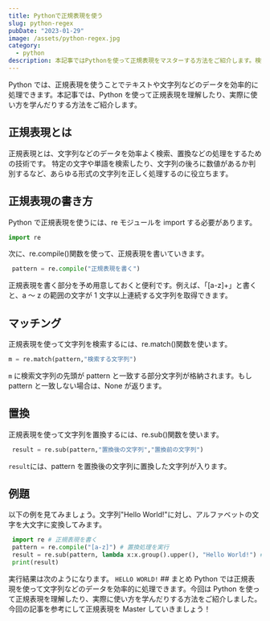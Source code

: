 ```yaml
---
title: Pythonで正規表現を使う
slug: python-regex
pubDate: "2023-01-29"
image: /assets/python-regex.jpg
category:
  - python
description: 本記事ではPythonを使って正規表現をマスターする方法をご紹介します。検索や置換などの処理を効率的に行いましょう！
---
```


Python では、正規表現を使うことでテキストや文字列などのデータを効率的に処理できます。本記事では、Python を使って正規表現を理解したり、実際に使い方を学んだりする方法をご紹介します。

## 正規表現とは

正規表現とは、文字列などのデータを効率よく検索、置換などの処理をするための技術です。 特定の文字や単語を検索したり、文字列の後ろに数値があるか判別するなど、あらゆる形式の文字列を正しく処理するのに役立ちます。

## 正規表現の書き方

Python で正規表現を使うには、re モジュールを import する必要があります。

```python
import re
```

次に、re.compile()関数を使って、正規表現を書いていきます。

```python
 pattern = re.compile("正規表現を書く")
```

正規表現を書く部分を予め用意しておくと便利です。例えば、「\[a-z]+」と書くと、a ～ z の範囲の文字が 1 文字以上連続する文字列を取得できます。

## マッチング

正規表現を使って文字列を検索するには、re.match()関数を使います。

```python
m = re.match(pattern,"検索する文字列")
```

`m` に検索文字列の先頭が pattern と一致する部分文字列が格納されます。もし pattern と一致しない場合は、None が返ります。

## 置換

正規表現を使って文字列を置換するには、re.sub()関数を使います。

```python
 result = re.sub(pattern,"置換後の文字列","置換前の文字列")
```

`result`には、pattern を置換後の文字列に置換した文字列が入ります。

## 例題

以下の例を見てみましょう。文字列"Hello World!"に対し、アルファベットの文字を大文字に変換してみます。

```python
 import re # 正規表現を書く
 pattern = re.compile("[a-z]") # 置換処理を実行
 result = re.sub(pattern, lambda x:x.group().upper(), "Hello World!") # 結果を表示
 print(result)
```

実行結果は次のようになります。 `HELLO WORLD!` ## まとめ Python では正規表現を使って文字列などのデータを効率的に処理できます。今回は Python を使って正規表現を理解したり、実際に使い方を学んだりする方法をご紹介しました。 今回の記事を参考にして正規表現を Master していきましょう！
